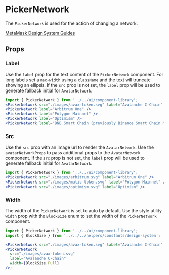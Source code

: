 

# PickerNetwork

The `PickerNetwork` is used for the action of changing a network.

[MetaMask Design System Guides](https://www.notion.so/MetaMask-Design-System-Guides-Design-f86ecc914d6b4eb6873a122b83c12940)

<Canvas>
  <Story id="components-componentlibrary-pickernetwork--default-story" />
</Canvas>

## Props

<ArgsTable of={PickerNetwork} />

### Label

Use the `label` prop for the text content of the `PickerNetwork` component. For long labels set a `max-width` using a `className` and the text will truncate showing an ellipsis. If the `src` prop is not set, the `label` prop will be used to generate fallback initial for `AvatarNetwork`.

<Canvas>
  <Story id="components-componentlibrary-pickernetwork--label" />
</Canvas>

```jsx
import { PickerNetwork } from '../../ui/component-library';
<PickerNetwork src="./images/avax-token.svg" label="Avalanche C-Chain" />
<PickerNetwork label="Arbitrum One" />
<PickerNetwork label="Polygon Mainnet" />
<PickerNetwork label="Optimism" />
<PickerNetwork label="BNB Smart Chain (previously Binance Smart Chain Mainnet)" style={{ maxWidth: '200px' }} />
```

### Src

Use the `src` prop with an image url to render the `AvatarNetwork`. Use the `avatarNetworkProps` to pass additional props to the `AvatarNetwork` component. If the `src` prop is not set, the `label` prop will be used to generate fallback initial for `AvatarNetwork`.

<Canvas>
  <Story id="components-componentlibrary-pickernetwork--src" />
</Canvas>

```jsx
import { PickerNetwork } from '../../ui/component-library';
<PickerNetwork src="./images/arbitrum.svg" label="Arbitrum One" />
<PickerNetwork src="./images/matic-token.svg" label="Polygon Mainnet" />
<PickerNetwork src="./images/optimism.svg" label="Optimism" />
```

### Width

The width of the `PickerNetwork` is set to auto by default. Use the style utility `width` prop with the `BlockSize` enum to set the width of the `PickerNetwork` component.

<Canvas>
  <Story id="components-componentlibrary-pickernetwork--width" />
</Canvas>

```jsx
import { PickerNetwork } from '../../ui/component-library';
import { BlockSize } from '../../../helpers/constants/design-system';

<PickerNetwork src="./images/avax-token.svg" label="Avalanche C-Chain" />;
<PickerNetwork
  src="./images/avax-token.svg"
  label="Avalanche C-Chain"
  width={BlockSize.Full}
/>;
```
